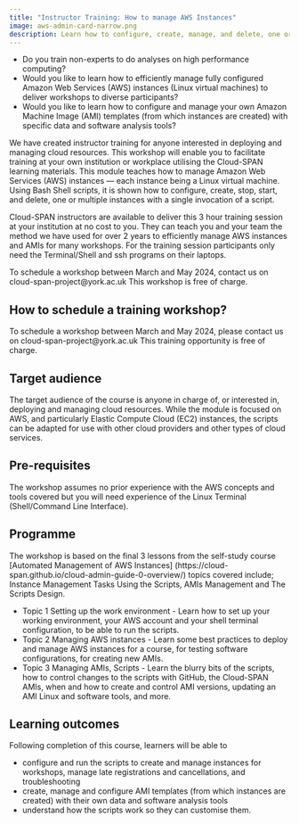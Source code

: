 ```yaml
---
title: "Instructor Training: How to manage AWS Instances"
image: aws-admin-card-narrow.png
description: Learn how to configure, create, manage, and delete, one or multiple instances 
---
```


-   Do you train non-experts to do analyses on high performance computing?
-   Would you like to learn how to efficiently manage fully configured Amazon Web Services (AWS) instances (Linux virtual machines) to deliver workshops to diverse participants? 
-   Would you like to learn how to configure and manage your own Amazon Machine Image (AMI) templates (from which instances are created) with specific data and software analysis tools?

We have created instructor training for anyone interested in deploying and managing cloud resources. This workshop will enable you to facilitate training at your own institution or workplace utilising the Cloud-SPAN learning materials. This module teaches how to manage Amazon Web Services (AWS) instances — each instance being a Linux virtual machine. Using Bash Shell scripts, it is shown how to configure, create, stop, start, and delete, one or multiple instances with a single invocation of a script.

Cloud-SPAN instructors are available to deliver this 3 hour training session at your institution at no cost to you. They can teach you and your team the method we have used for over 2 years to efficiently manage AWS instances and AMIs for many workshops. For the training session participants only need the Terminal/Shell and ssh programs on their laptops.

::: {.callout-note appearance="tip"}

To schedule a workshop between March and May 2024, contact us on cloud-span-project@york.ac.uk This workshop is free of charge. 

:::

## How to schedule a training workshop? 
To schedule a workshop between March and May 2024, please contact us on cloud-span-project@york.ac.uk 
This training opportunity is free of charge.

## Target audience 
The target audience of the course is anyone in charge of, or interested in, deploying and managing cloud resources. While the module is focused on AWS, and particularly Elastic Compute Cloud (EC2) instances, the scripts can be adapted for use with other cloud providers and other types of cloud services.

## Pre-requisites 
The workshop assumes no prior experience with the AWS concepts and tools covered but you will need experience of the Linux Terminal (Shell/Command Line Interface).

## Programme 

The workshop is based on the final 3 lessons from the self-study course [Automated Management of AWS Instances] (https://cloud-span.github.io/cloud-admin-guide-0-overview/) topics covered include; Instance Management Tasks Using the Scripts, AMIs Management and The Scripts Design. 

- Topic 1 Setting up the work environment - Learn how to set up your working environment, your AWS account and your shell terminal configuration, to be able to run the scripts. 
- Topic 2 Managing AWS instances - Learn some best practices to deploy and manage AWS instances for a course, for testing software configurations, for creating new AMIs. 
- Topic 3 Managing AMIs, Scripts - Learn the blurry bits of the scripts, how to control changes to the scripts with GitHub, the Cloud-SPAN AMIs, when and how to create and control AMI versions, updating an AMI Linux and software tools, and more. 

## Learning outcomes 
Following completion of this course, learners will be able to

- configure and run the scripts to create and manage instances for workshops, manage late registrations and cancellations, and troubleshooting
- create, manage and configure AMI templates (from which instances are created) with their own data and software analysis tools
- understand how the scripts work so they can customise them.


